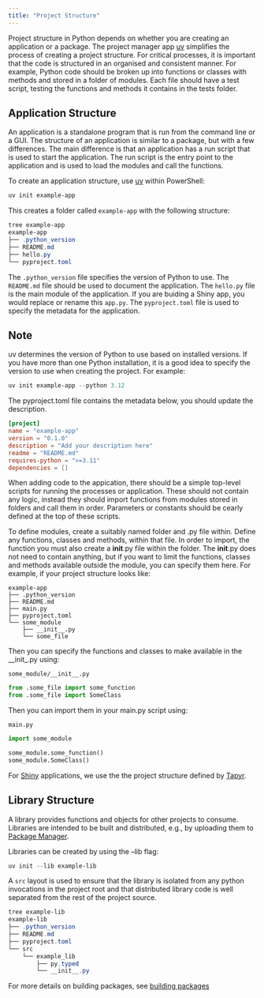 ```yaml
---
title: "Project Structure"
---
```


Project structure in Python depends on whether you are creating an application or a
package. The project manager app [uv](https://docs.astral.sh/uv/) simplifies the process
of creating a project structure. For critical processes, it is important that the code is
structured in an organised and consistent manner. For example, Python code should be
broken up into functions or classes with methods and stored in a folder of modules. Each
file should have a test script, testing the functions and methods it contains in the tests
folder.

## Application Structure

An application is a standalone program that is run from the command line or a GUI. The
structure of an application is similar to a package, but with a few differences. The main
difference is that an application has a run script that is used to start the application.
The run script is the entry point to the application and is used to load the modules and
call the functions.

To create an application structure, use [uv](../reproducibility/project-management/uv.qmd)
within PowerShell:

```powershell
uv init example-app
```

This creates a folder called `example-app` with the following structure:

```powershell
tree example-app
example-app
├── .python_version
├── README.md
├── hello.py
└── pyproject.toml
```

The `.python_version` file specifies the version of Python to use. The `README.md` file
should be used to document the application. The `hello.py` file is the main module of the
application. If you are buiding a Shiny app, you would replace or rename this `app.py`.
The `pyproject.toml` file is used to specify the metadata for the application.

::: {.callout-note}
## Note
uv determines the version of Python to use based on installed versions. If you have more
than one Python installation, it is a good idea to specify the version to use when
creating the project. For example:

```powershell
uv init example-app --python 3.12
```
:::

The pyproject.toml file contains the metadata below, you should update the description.

```toml
[project]
name = "example-app"
version = "0.1.0"
description = "Add your description here"
readme = "README.md"
requires-python = ">=3.11"
dependencies = []
```

When adding code to the appication, there should be a simple top-level scripts for running
the processes or application. These should not contain any logic, instead they should
import functions from modules stored in folders and call them in order. Parameters or
constants should be cearly defined at the top of these scripts.

To define modules, create a suitably named folder and .py file within. Define any
functions, classes and methods, within that file. In order to import, the function you
must also create a __init__.py file within the folder. The __init__.py does not need to
contain anything, but if you want to limit the functions, classes and methods available
outside the module, you can specify them here. For example, if your project structure
looks like:

```
example-app
├── .python_version
├── README.md
├── main.py
├── pyproject.toml
└── some_module
    ├── __init__.py
    └── some_file
```
Then you can specify the functions and classes to make available in the __init_.py using:

`some_module/__init__.py`
```python
from .some_file import some_function
from .some_file import SomeClass
```

Then you can import them in your main.py script using:

`main.py`
```python
import some_module

some_module.some_function()
some_module.SomeClass()
```

For [Shiny](shiny.qmd) applications, we use the the project structure defined by
[Tapyr](https://appsilon.github.io/tapyr-docs/).

## Library Structure

A library provides functions and objects for other projects to consume. Libraries are
intended to be built and distributed, e.g., by uploading them to
[Package Manager](package_manager.qmd).

Libraries can be created by using the --lib flag:

```powershell
uv init --lib example-lib
```

A `src` layout is used to ensure that the library is isolated from any python invocations
in the project root and that distributed library code is well separated from the rest of
the project source.

```powershell
tree example-lib
example-lib
├── .python_version
├── README.md
├── pyproject.toml
└── src
    └── example_lib
        ├── py.typed
        └── __init__.py
```

For more details on building packages, see
[building packages](../packages/building-packages.qmd)
